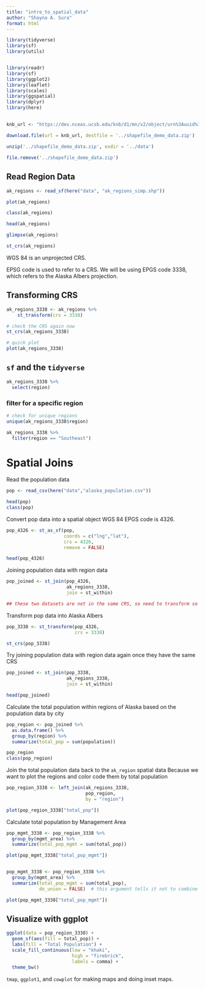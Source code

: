 ```yaml
---
title: "intro_to_spatial_data"
author: "Shayna A. Sura"
format: html
---
```



```r

library(tidyverse)
library(sf)
library(utils)


library(readr)
library(sf)
library(ggplot2)
library(leaflet)
library(scales)
library(ggspatial)
library(dplyr)
library(here)

```



## 


```r

knb_url <- "https://dev.nceas.ucsb.edu/knb/d1/mn/v2/object/urn%3Auuid%3Aaceaecb2-1ce0-4d41-a839-d3607d32bb58"

download.file(url = knb_url, destfile = '../shapefile_demo_data.zip')

unzip('../shapefile_demo_data.zip', exdir = '../data')

file.remove('../shapefile_demo_data.zip')

```


## Read Region Data

```r

ak_regions <- read_sf(here("data", "ak_regions_simp.shp"))

plot(ak_regions)

class(ak_regions)

```


```r

head(ak_regions)

glimpse(ak_regions)

st_crs(ak_regions)

```


WGS 84 is an unprojected CRS.

EPSG code is used to refer to a CRS.
We will be using EPGS code 3338, which refers to the Alaska Albers projection.


## Transforming CRS

```r

ak_regions_3338 <- ak_regions %>%
    st_transform(crs = 3338)

# check the CRS again now
st_crs(ak_regions_3338)

# quick plot
plot(ak_regions_3338)

```


## `sf` and the `tidyverse`

```r

ak_regions_3338 %>% 
  select(region)

```

### filter for a specific region
```r

# check for unique regions
unique(ak_regions_3338$region)

ak_regions_3338 %>% 
  filter(region == "Southeast")

```


# Spatial Joins

Read the population data
```r

pop <- read_csv(here("data","alaska_population.csv"))

head(pop)
class(pop)

```


Convert pop data into a spatial object
WGS 84 EPGS code is 4326.
```r

pop_4326 <- st_as_sf(pop,
                     coords = c("lng","lat"),
                     crs = 4326,
                     remove = FALSE)

head(pop_4326)

```



Joining population data with region data
```r

pop_joined <- st_join(pop_4326,
                      ak_regions_3338,
                      join = st_within)

## these two datasets are not in the same CRS, so need to transform so they are the same first.
```

Transform pop data into Alaska Albers

```r

pop_3338 <- st_transform(pop_4326,
                         crs = 3338)

st_crs(pop_3338)
```



Try joining population data with region data again once they have the same CRS
```r

pop_joined <- st_join(pop_3338,
                      ak_regions_3338,
                      join = st_within)

head(pop_joined)

```


Calculate the total population within regions of Alaska based on the population data by city
```r

pop_region <- pop_joined %>% 
  as.data.frame() %>% 
  group_by(region) %>% 
  summarize(total_pop = sum(population))

pop_region
class(pop_region)

```


Join the total population data back to the `ak_region` spatial data
Because we want to plot the regions and color code them by total population
```r

pop_region_3338 <- left_join(ak_regions_3338,
                             pop_region,
                             by = "region")

plot(pop_region_3338["total_pop"])

```


Calculate total population by Management Area
```r

pop_mgmt_3338 <- pop_region_3338 %>% 
  group_by(mgmt_area) %>% 
  summarize(total_pop_mgmt = sum(total_pop))

plot(pop_mgmt_3338["total_pop_mgmt"])


pop_mgmt_3338 <- pop_region_3338 %>% 
  group_by(mgmt_area) %>% 
  summarize(total_pop_mgmt = sum(total_pop),
            do_union = FALSE)  # this argument tells it not to combine the polygons

plot(pop_mgmt_3338["total_pop_mgmt"])

```


## Visualize with ggplot

```r

ggplot(data = pop_region_3338) +
  geom_sf(aes(fill = total_pop)) +
  labs(fill = "Total Population") +
  scale_fill_continuous(low = "khaki",
                        high = "firebrick",
                        labels = comma) +
  theme_bw()

```




`tmap`, `ggplot1`, and `cowplot` for making maps and doing inset maps.
